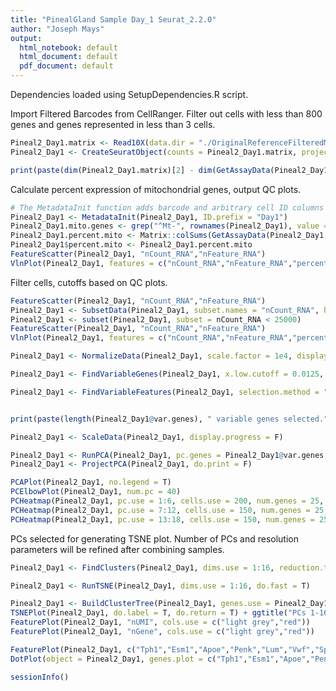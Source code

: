 ```yaml
---
title: "PinealGland Sample Day_1 Seurat_2.2.0"
author: "Joseph Mays"
output:
  html_notebook: default
  html_document: default
  pdf_document: default
---
```


Dependencies loaded using SetupDependencies.R script.

Import Filtered Barcodes from CellRanger. Filter out cells with less than 800 genes and genes represented in less than 3 cells.
```r
Pineal2_Day1.matrix <- Read10X(data.dir = "./OriginalReferenceFilteredMatrix/Day1/")
Pineal2_Day1 <- CreateSeuratObject(counts = Pineal2_Day1.matrix, project = "Pineal2_Day1", min.cells = 3, min.features = 800)
```

```r
print(paste(dim(Pineal2_Day1.matrix)[2] - dim(GetAssayData(Pineal2_Day1, slot = "counts"))[2], " cells were filtered from the original matrix.", sep=''))
```

Calculate percent expression of mitochondrial genes, output QC plots. 
```r
# The MetadataInit function adds barcode and arbitrary cell ID columns to the metadata table in the Seurat Object 
Pineal2_Day1 <- MetadataInit(Pineal2_Day1, ID.prefix = "Day1")
Pineal2_Day1.mito.genes <- grep("^Mt-", rownames(Pineal2_Day1), value = T)
Pineal2_Day1.percent.mito <- Matrix::colSums(GetAssayData(Pineal2_Day1, slot = "counts", assay = "RNA")[Pineal2_Day1.mito.genes, ])/Matrix::colSums(GetAssayData(Pineal2_Day1, slot = "counts", assay = "RNA"))
Pineal2_Day1$percent.mito <- Pineal2_Day1.percent.mito
FeatureScatter(Pineal2_Day1, "nCount_RNA","nFeature_RNA")
VlnPlot(Pineal2_Day1, features = c("nCount_RNA","nFeature_RNA","percent.mito"), ncol=3, group.by = "orig.ident", pt.size = 0)
```

Filter cells, cutoffs based on QC plots. 
```r
FeatureScatter(Pineal2_Day1, "nCount_RNA","nFeature_RNA")
Pineal2_Day1 <- SubsetData(Pineal2_Day1, subset.names = "nCount_RNA", high.thresholds = 25000)
Pineal2_Day1 <- subset(Pineal2_Day1, subset = nCount_RNA < 25000)
FeatureScatter(Pineal2_Day1, "nCount_RNA","nFeature_RNA")
VlnPlot(Pineal2_Day1, features = c("nCount_RNA","nFeature_RNA","percent.mito"), ncol=3, group.by = "orig.ident", pt.size = 0)
```

```r
Pineal2_Day1 <- NormalizeData(Pineal2_Day1, scale.factor = 1e4, display.progress = F)
```

```r
Pineal2_Day1 <- FindVariableGenes(Pineal2_Day1, x.low.cutoff = 0.0125, x.high.cutoff = 3, y.cutoff = 0.3, do.plot = F)

Pineal2_Day1 <- FindVariableFeatures(Pineal2_Day1, selection.method = "mean.var.plot", x.low.cutoff = 0.0125, x.high.cutoff = 3, y.cutoff = 0.3, do.plot = F)


print(paste(length(Pineal2_Day1@var.genes), " variable genes selected.", sep=""))
```

```r
Pineal2_Day1 <- ScaleData(Pineal2_Day1, display.progress = F)
```

```r
Pineal2_Day1 <- RunPCA(Pineal2_Day1, pc.genes = Pineal2_Day1@var.genes, pcs.compute = 40, do.print = F)
Pineal2_Day1 <- ProjectPCA(Pineal2_Day1, do.print = F)
```
```r
PCAPlot(Pineal2_Day1, no.legend = T)
PCElbowPlot(Pineal2_Day1, num.pc = 40)
PCHeatmap(Pineal2_Day1, pc.use = 1:6, cells.use = 200, num.genes = 25, do.balanced = F)
PCHeatmap(Pineal2_Day1, pc.use = 7:12, cells.use = 150, num.genes = 25, do.balanced = T)
PCHeatmap(Pineal2_Day1, pc.use = 13:18, cells.use = 150, num.genes = 25, do.balanced = T)
```
PCs selected for generating TSNE plot. Number of PCs and resolution parameters will be refined after combining samples.
```r
Pineal2_Day1 <- FindClusters(Pineal2_Day1, dims.use = 1:16, reduction.type = "pca", resolution = 1.5, print.output = F, save.SNN = T)
```

```r
Pineal2_Day1 <- RunTSNE(Pineal2_Day1, dims.use = 1:16, do.fast = T)
```

```r
Pineal2_Day1 <- BuildClusterTree(Pineal2_Day1, genes.use = Pineal2_Day1@var.genes, do.plot = T, do.reorder = T, reorder.numeric = T)
TSNEPlot(Pineal2_Day1, do.label = T, do.return = T) + ggtitle("PCs 1-16, 1.5 res")
FeaturePlot(Pineal2_Day1, "nUMI", cols.use = c("light grey","red"))
FeaturePlot(Pineal2_Day1, "nGene", cols.use = c("light grey","red"))
```

```r
FeaturePlot(Pineal2_Day1, c("Tph1","Esm1","Apoe","Penk","Lum","Vwf","Sparcl1","Lyz2","C1qa","RT1-Bb"), cols.use=c("light grey","red"))
DotPlot(object = Pineal2_Day1, genes.plot = c("Tph1","Esm1","Apoe","Penk","Lum","Vwf","Sparcl1","Lyz2","C1qa","RT1-Bb"))
```

```r
sessionInfo()
```

